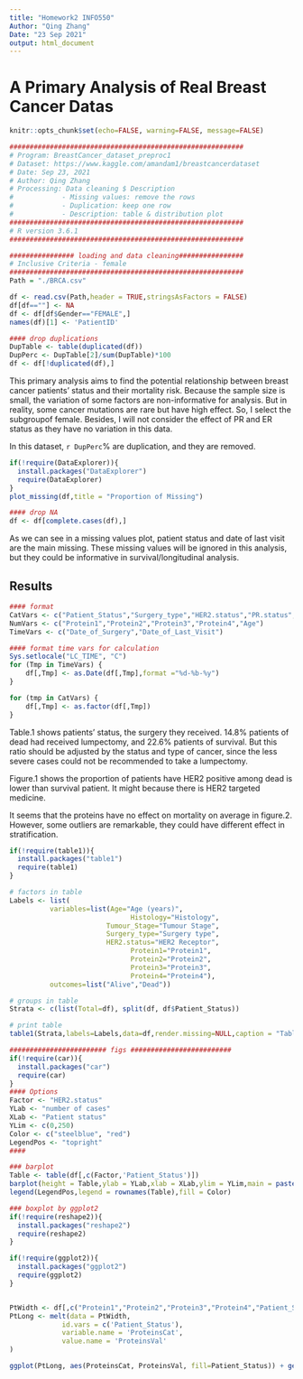 ---
title: "Homework2 INFO550"
Author: "Qing Zhang"
Date: "23 Sep 2021"
output: html_document
---
# A Primary Analysis of Real Breast Cancer Datas
```{r global_options, include=FALSE}
knitr::opts_chunk$set(echo=FALSE, warning=FALSE, message=FALSE)
```
```{r read_dataset}
##########################################################
# Program: BreastCancer_dataset_preproc1 
# Dataset: https://www.kaggle.com/amandam1/breastcancerdataset
# Date: Sep 23, 2021
# Author: Qing Zhang
# Processing: Data cleaning $ Description
#			 - Missing values: remove the rows
#			 - Duplication: keep one row
#			 - Description: table & distribution plot
##########################################################
# R version 3.6.1
##########################################################

################ loading and data cleaning################
# Inclusive Criteria - female
##########################################################
Path = "./BRCA.csv"

df <- read.csv(Path,header = TRUE,stringsAsFactors = FALSE)
df[df==""] <- NA
df <- df[df$Gender=="FEMALE",]
names(df)[1] <- 'PatientID'

#### drop duplications
DupTable <- table(duplicated(df))
DupPerc <- DupTable[2]/sum(DupTable)*100
df <- df[!duplicated(df),]
```
This primary analysis aims to find the potential relationship between breast cancer patients' status and their mortality risk. Because the sample size is small, the variation of some factors are non-informative for analysis. But in reality, some cancer mutations are rare but have high effect.  So, I select the subgroupof female. Besides, I will not consider the effect of PR and ER status as they have no variation in this data.

In this dataset, `r DupPerc`% are duplication, and they are removed.
```{r,missing_values}
if(!require(DataExplorer)){
  install.packages("DataExplorer")
  require(DataExplorer)
}
plot_missing(df,title = "Proportion of Missing")

#### drop NA
df <- df[complete.cases(df),]
```
  
As we can see in a missing values plot, patient status and date of last visit are the main missing. These missing values will be ignored in this analysis, but they could be informative in survival/longitudinal analysis.


## Results
```{r,results="hide"}
#### format
CatVars <- c("Patient_Status","Surgery_type","HER2.status","PR.status","ER.status","Tumour_Stage","Gender")
NumVars <- c("Protein1","Protein2","Protein3","Protein4","Age")
TimeVars <- c("Date_of_Surgery","Date_of_Last_Visit")

#### format time vars for calculation
Sys.setlocale("LC_TIME", "C")
for (Tmp in TimeVars) {
	df[,Tmp] <- as.Date(df[,Tmp],format ="%d-%b-%y")
}

for (tmp in CatVars) {
	df[,Tmp] <- as.factor(df[,Tmp])
}
```



Table.1 shows patients' status, the surgery they received. 14.8% patients of dead had received lumpectomy, and 22.6% patients of survival. But this ratio should be adjusted by the status and type of cancer, since the less severe cases could not be recommended to take a lumpectomy.  

Figure.1 shows the proportion of patients have HER2 positive among dead is lower than survival patient. It might because there is HER2 targeted medicine.  

It seems that the proteins have no effect on mortality on average in figure.2. However, some outliers are remarkable, they could have different effect in stratification.  

```{r}
if(!require(table1)){
  install.packages("table1")
  require(table1)
}

# factors in table
Labels <- list(
          variables=list(Age="Age (years)",
          				      Histology="Histology",
                        Tumour_Stage="Tumour Stage",
                        Surgery_type="Surgery type",
                        HER2.status="HER2 Receptor",
          				      Protein1="Protein1",
          				      Protein2="Protein2",
          				      Protein3="Protein3",
          				      Protein4="Protein4"),
          outcomes=list("Alive","Dead"))

# groups in table
Strata <- c(list(Total=df), split(df, df$Patient_Status))

# print table 
table1(Strata,labels=Labels,data=df,render.missing=NULL,caption = "Table.1 Demographic Characteristics")
```


```{r,receptor, fig.cap="figure.1 HER2 and mortality"}
######################## figs #########################
if(!require(car)){
  install.packages("car")
  require(car)
}
#### Options
Factor <- "HER2.status"
YLab <- "number of cases"
XLab <- "Patient status"
YLim <- c(0,250)
Color <- c("steelblue", "red")
LegendPos <- "topright"
####

### barplot
Table <- table(df[,c(Factor,'Patient_Status')])
barplot(height = Table,ylab = YLab,xlab = XLab,ylim = YLim,main = paste(Factor," Death"),col=Color)
legend(LegendPos,legend = rownames(Table),fill = Color)
```
```{r,protein, fig.cap="figure.2 Proteins and mortality"}
### boxplot by ggplot2
if(!require(reshape2)){
  install.packages("reshape2")
  require(reshape2)
}

if(!require(ggplot2)){
  install.packages("ggplot2")
  require(ggplot2)
}


PtWidth <- df[,c("Protein1","Protein2","Protein3","Protein4","Patient_Status")]
PtLong <- melt(data = PtWidth,
             id.vars = c('Patient_Status'),
             variable.name = 'ProteinsCat',
             value.name = 'ProteinsVal'
)

ggplot(PtLong, aes(ProteinsCat, ProteinsVal, fill=Patient_Status)) + geom_boxplot() + labs(x="Proteins",y="concentration",title="Proteins * Patients status")
```